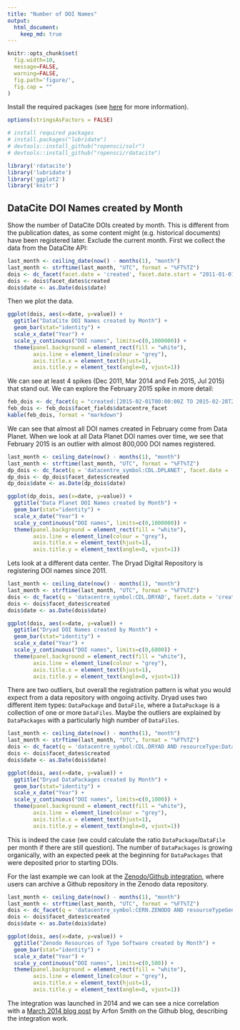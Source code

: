 ```yaml
---
title: "Number of DOI Names"
output: 
  html_document:
    keep_md: true
---
```


```r
knitr::opts_chunk$set(
  fig.width=10,
  message=FALSE,
  warning=FALSE,
  fig.path='figure/',
  fig.cap = ""
)
```

Install the required packages (see [here](https://github.com/ropensci/rdatacite) for more information).

```r
options(stringsAsFactors = FALSE)

# install required packages
# install.packages("lubridate")
# devtools::install_github("ropensci/solr")
# devtools::install_github("ropensci/rdatacite")

library('rdatacite')
library('lubridate')
library('ggplot2')
library('knitr')
```

## DataCite DOI Names created by Month

Show the number of DataCite DOIs created by month. This is different from the publication dates, as some content might (e.g. historical documents) have been registered later. Exclude the current month. First we collect the data from the DataCite API:

```r
last_month <- ceiling_date(now() - months(1), "month")
last_month <- strftime(last_month, "UTC", format = "%FT%TZ")
dois <- dc_facet(facet.date = 'created', facet.date.start = "2011-01-01T00:00:00Z", facet.date.end = last_month, facet.date.gap = "+1MONTH")
dois <- dois$facet_dates$created
dois$date <- as.Date(dois$date)
```

Then we plot the data.

```r
ggplot(dois, aes(x=date, y=value)) +
  ggtitle("DataCite DOI Names created by Month") +
  geom_bar(stat="identity") + 
  scale_x_date("Year") + 
  scale_y_continuous("DOI names", limits=c(0,1000000)) +
  theme(panel.background = element_rect(fill = "white"),
        axis.line = element_line(colour = "grey"),
        axis.title.x = element_text(hjust=1),
        axis.title.y = element_text(angle=0, vjust=1)) 
```

We can see at least 4 spikes (Dec 2011, Mar 2014 and Feb 2015, Jul 2015) that stand out. We can explore the February 2015 spike in more detail:

```r
feb_dois <- dc_facet(q = "created:[2015-02-01T00:00:00Z TO 2015-02-28T23:59:59Z]",facet.field = 'datacentre_facet', facet.sort = 'count', facet.limit = 5)
feb_dois <- feb_dois$facet_fields$datacentre_facet
kable(feb_dois, format = "markdown")
```

We can see that almost all DOI names created in February come from Data Planet. When we look at all Data Planet DOI names over time, we see that February 2015 is an outlier with almost 800,000 DOI names registered.

```r
last_month <- ceiling_date(now() - months(1), "month")
last_month <- strftime(last_month, "UTC", format = "%FT%TZ")
dp_dois <- dc_facet(q = 'datacentre_symbol:CDL.DPLANET', facet.date = 'created', facet.date.start = "2011-01-01T00:00:00Z", facet.date.end = last_month, facet.date.gap = "+1MONTH")
dp_dois <- dp_dois$facet_dates$created
dp_dois$date <- as.Date(dp_dois$date)
```

```r
ggplot(dp_dois, aes(x=date, y=value)) +
  ggtitle("Data Planet DOI Names created by Month") +
  geom_bar(stat="identity") + 
  scale_x_date("Year") + 
  scale_y_continuous("DOI names", limits=c(0,1000000)) +
  theme(panel.background = element_rect(fill = "white"),
        axis.line = element_line(colour = "grey"),
        axis.title.x = element_text(hjust=1),
        axis.title.y = element_text(angle=0, vjust=1)) 
```

Lets look at a different data center. The Dryad Digital Repository is registering DOI names since 2011.

```r
last_month <- ceiling_date(now() - months(1), "month")
last_month <- strftime(last_month, "UTC", format = "%FT%TZ")
dois <- dc_facet(q = 'datacentre_symbol:CDL.DRYAD', facet.date = 'created', facet.date.start = "2011-01-01T00:00:00Z", facet.date.end = last_month, facet.date.gap = "+1MONTH")
dois <- dois$facet_dates$created
dois$date <- as.Date(dois$date)
```

```r
ggplot(dois, aes(x=date, y=value)) +
  ggtitle("Dryad DOI Names created by Month") +
  geom_bar(stat="identity") + 
  scale_x_date("Year") + 
  scale_y_continuous("DOI names", limits=c(0,6000)) +
  theme(panel.background = element_rect(fill = "white"),
        axis.line = element_line(colour = "grey"),
        axis.title.x = element_text(hjust=1),
        axis.title.y = element_text(angle=0, vjust=1)) 
```

There are two outliers, but overall the registration pattern is what you would expect from a data repository with ongoing activity. Dryad uses two different item types: `DataPackage` and `DataFile`, where a `DataPackage` is a collection of one or more `DataFiles`. Maybe the outliers are explained by `DataPackages` with a particularly high number of `DataFiles`. 

```r
last_month <- ceiling_date(now() - months(1), "month")
last_month <- strftime(last_month, "UTC", format = "%FT%TZ")
dois <- dc_facet(q = 'datacentre_symbol:CDL.DRYAD AND resourceType:DataPackage', facet.date = 'created', facet.date.start = "2011-01-01T00:00:00Z", facet.date.end = last_month, facet.date.gap = "+1MONTH")
dois <- dois$facet_dates$created
dois$date <- as.Date(dois$date)
```

```r
ggplot(dois, aes(x=date, y=value)) +
  ggtitle("Dryad DataPackages created by Month") +
  geom_bar(stat="identity") + 
  scale_x_date("Year") +
  scale_y_continuous("DOI names", limits=c(0,1000)) +
  theme(panel.background = element_rect(fill = "white"),
        axis.line = element_line(colour = "grey"),
        axis.title.x = element_text(hjust=1),
        axis.title.y = element_text(angle=0, vjust=1)) 
```

This is indeed the case (we could calculate the ratio `DataPackage`/`DataFile` per month if there are still question). The number of `DataPackages` is growing organically, with an expected peek at the beginning for `DataPackages` that were deposited prior to starting DOIs.

For the last example we can look at the [Zenodo/Github integration](https://guides.github.com/activities/citable-code/), where users can archive a Github repository in the Zenodo data repository. 

```r
last_month <- ceiling_date(now() - months(1), "month")
last_month <- strftime(last_month, "UTC", format = "%FT%TZ")
dois <- dc_facet(q = 'datacentre_symbol:CERN.ZENODO AND resourceTypeGeneral:Software', facet.date = 'created', facet.date.start = "2011-01-01T00:00:00Z", facet.date.end = last_month, facet.date.gap = "+1MONTH")
dois <- dois$facet_dates$created
dois$date <- as.Date(dois$date)
```

```r
ggplot(dois, aes(x=date, y=value)) +
  ggtitle("Zenodo Resources of Type Software created by Month") +
  geom_bar(stat="identity") + 
  scale_x_date("Year") +
  scale_y_continuous("DOI names", limits=c(0,500)) +
  theme(panel.background = element_rect(fill = "white"),
        axis.line = element_line(colour = "grey"),
        axis.title.x = element_text(hjust=1),
        axis.title.y = element_text(angle=0, vjust=1)) 
```

The integration was launched in 2014 and we can see a nice correlation with a [March 2014 blog post](https://github.com/blog/1840-improving-github-for-science) by Arfon Smith on the Github blog, describing the integration work.